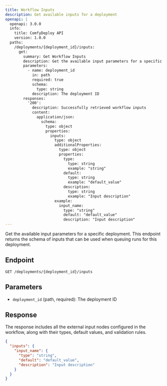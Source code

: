 ```yaml
---
title: Workflow Inputs
description: Get available inputs for a deployment
openapi: |
  openapi: 3.0.0
  info:
    title: ComfyDeploy API
    version: 1.0.0
  paths:
    /deployments/{deployment_id}/inputs:
      get:
        summary: Get Workflow Inputs
        description: Get the available input parameters for a specific deployment. This endpoint returns the schema of inputs that can be used when queuing runs for this deployment.
        parameters:
          - name: deployment_id
            in: path
            required: true
            schema:
              type: string
            description: The deployment ID
        responses:
          '200':
            description: Successfully retrieved workflow inputs
            content:
              application/json:
                schema:
                  type: object
                  properties:
                    inputs:
                      type: object
                      additionalProperties:
                        type: object
                        properties:
                          type:
                            type: string
                            example: "string"
                          default:
                            type: string
                            example: "default_value"
                          description:
                            type: string
                            example: "Input description"
                      example:
                        input_name:
                          type: "string"
                          default: "default_value"
                          description: "Input description"
---
```


Get the available input parameters for a specific deployment. This endpoint returns the schema of inputs that can be used when queuing runs for this deployment.

## Endpoint

```
GET /deployments/{deployment_id}/inputs
```

## Parameters

- `deployment_id` (path, required): The deployment ID

## Response

The response includes all the external input nodes configured in the workflow, along with their types, default values, and validation rules.

```json
{
  "inputs": {
    "input_name": {
      "type": "string",
      "default": "default_value",
      "description": "Input description"
    }
  }
}
```
